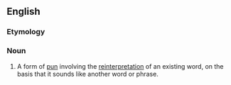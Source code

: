 ==English==
{{wikipedia}}

===Etymology===
{{blend|daffy|definition|lang=en}}

===Noun===
{{en-noun}}

# A form of [[pun]] involving the [[reinterpretation]] of an existing word, on the basis that it sounds like another word or phrase.